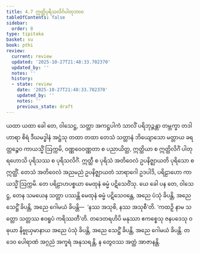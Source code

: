 ```yaml
---
title: 4.7 ဣတ္ထိပုရိသလိင်္ဂပါတုဘာဝ
tableOfContents: false
sidebar:
  order: 8
type: tipitaka
basket: su
book: pthi
review:
  current: review
  updated: '2025-10-27T21:48:33.702370'
  updated_by: ''
  notes: ''
  history:
  - state: review
    date: '2025-10-27T21:48:33.702370'
    updated_by: ''
    notes: ''
    previous_state: draft
---
```



<ReviewStatus review={frontmatter.review} showDetails={true} />

<HypothesisAnnotation frontmatter={frontmatter} />

<DynamicBreadcrumb />

<Division number="126" book="pthi" e="ch" v="8" p="73">

<Paragraph number="262" book="pthi">
ယထာ ယထာ ခေါ တေ, ဝါသေဋ္ဌ, သတ္တာ အကဋ္ဌပါကံ သာလိံ ပရိဘုဉ္ဇန္တာ တမ္ဘက္ခာ တဒါဟာရာ စိရံ ဒီဃမဒ္ဓါနံ အဋ္ဌံသု တထာ တထာ တေသံ သတ္တာနံ ဘိယျောသော မတ္တာယ ခရတ္တဉ္စေဝ ကာယသ္မိံ ဩက္ကမိ, ဝဏ္ဏဝေဝဏ္ဏတာ စ ပညာယိတ္ထ, ဣတ္ထိယာ စ ဣတ္ထိလိင်္ဂံ ပါတုရဟောသိ ပုရိသဿ စ ပုရိသလိင်္ဂံ. ဣတ္ထီ စ ပုရိသံ အတိဝေလံ ဥပနိဇ္ဈာယတိ ပုရိသော စ ဣတ္ထိံ. တေသံ အတိဝေလံ အညမညံ ဥပနိဇ္ဈာယတံ သာရာဂေါ ဥဒပါဒိ, ပရိဠာဟော ကာယသ္မိံ ဩက္ကမိ. တေ ပရိဠာဟပစ္စယာ မေထုနံ ဓမ္မံ ပဋိသေဝိံသု.
</Paragraph>

<Paragraph number="263" book="pthi">
ယေ ခေါ ပန တေ, ဝါသေဋ္ဌ, တေန သမယေန သတ္တာ ပဿန္တိ မေထုနံ ဓမ္မံ ပဋိသေဝန္တေ, အညေ ပံသုံ ခိပန္တိ, အညေ သေဋ္ဌိံ ခိပန္တိ, အညေ ဂေါမယံ ခိပန္တိ—  ‘နဿ အသုစိ, နဿ အသုစီ’တိ. ‘ကထဉှိ နာမ သတ္တော သတ္တဿ ဧဝရူပံ ကရိဿတီ’တိ. တဒေတရဟိပိ မနုဿာ ဧကစ္စေသု ဇနပဒေသု ဝဓုယာ နိဗ္ဗုယှမာနာယ အညေ ပံသုံ ခိပန္တိ, အညေ သေဋ္ဌိံ ခိပန္တိ, အညေ ဂေါမယံ ခိပန္တိ. တဒေဝ ပေါရာဏံ အဂ္ဂညံ အက္ခရံ အနုသရန္တိ, န တွေဝဿ အတ္ထံ အာဇာနန္တိ.
</Paragraph>
</Division>
